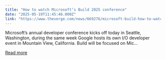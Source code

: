 ```yaml
---
title: "How to watch Microsoft’s Build 2025 conference"
date: "2025-05-19T11:45:46.000Z"
link: "https://www.theverge.com/news/669276/microsoft-build-how-to-watch-livestream-2025"
---
```


Microsoft’s annual developer conference kicks off today in Seattle, Washington, during the same week Google hosts its own I/O developer event in Mountain View, California. Build will be focused on Mic...

[Read more](https://www.theverge.com/news/669276/microsoft-build-how-to-watch-livestream-2025)
